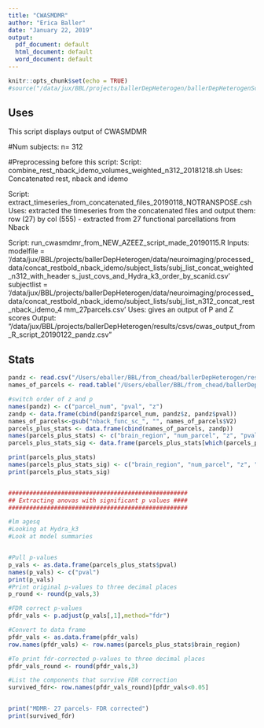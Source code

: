 ```yaml
---
title: "CWASMDMR"
author: "Erica Baller"
date: "January 22, 2019"
output:
  pdf_document: default
  html_document: default
  word_document: default
---
```


```r
knitr::opts_chunk$set(echo = TRUE)
#source("/data/jux/BBL/projects/ballerDepHeterogen/ballerDepHeterogenScripts/Imaging/cwasmdmr/cwasmdmr_NEW_FROM_AZEEZ_20190109.R")
```

## Uses

This script displays output of CWASMDMR 

#Num subjects: n= 312

#Preprocessing before this script:
Script: combine_rest_nback_idemo_volumes_weighted_n312_20181218.sh
Uses: Concatenated rest, nback and idemo

Script: extract_timeseries_from_concatenated_files_20190118_NOTRANSPOSE.csh
Uses: extracted the timeseries from the concatenated files and output them: row (27) by col (555)
- extracted from 27 functional parcellations from Nback

Script: run_cwasmdmr_from_NEW_AZEEZ_script_made_20190115.R
Inputs: 
 modelfile = '/data/jux/BBL/projects/ballerDepHeterogen/data/neuroimaging/processed_data/concat_restbold_nback_idemo/subject_lists/subj_list_concat_weighted_n312_with_header
s_just_covs_and_Hydra_k3_order_by_scanid.csv'
subjectlist = '/data/jux/BBL/projects/ballerDepHeterogen/data/neuroimaging/processed_data/concat_restbold_nback_idemo/subject_lists/subj_list_n312_concat_rest_nback_idemo_4
mm_27parcels.csv'
Uses: gives an output of P and Z scores
Output: "/data/jux/BBL/projects/ballerDepHeterogen/results/csvs/cwas_output_from_R_script_20190122_pandz.csv" 


## Stats

```r
pandz <- read.csv("/Users/eballer/BBL/from_chead/ballerDepHeterogen/results/csvs/cwas_output_from_R_script_20190122_pandz.csv")
names_of_parcels <- read.table("/Users/eballer/BBL/from_chead/ballerDepHeterogen/data/neuroimaging/nback/parcels/roi27_dictionary.txt", header=FALSE)

#switch order of z and p
names(pandz) <- c("parcel_num", "pval", "z")
zandp <- data.frame(cbind(pandz$parcel_num, pandz$z, pandz$pval))
names_of_parcels<-gsub("nback_func_sc_", "", names_of_parcels$V2)
parcels_plus_stats <- data.frame(cbind(names_of_parcels, zandp))
names(parcels_plus_stats) <- c("brain_region", "num_parcel", "z", "pval")
parcels_plus_stats_sig <- data.frame(parcels_plus_stats[which(parcels_plus_stats$pval < 0.05), ])

print(parcels_plus_stats)
names(parcels_plus_stats_sig) <- c("brain_region", "num_parcel", "z", "pval<0.05")
print(parcels_plus_stats_sig)


###################################################
## Extracting anovas with significant p values ####
###################################################

#lm agesq
#Looking at Hydra_k3
#Look at model summaries


#Pull p-values
p_vals <- as.data.frame(parcels_plus_stats$pval)
names(p_vals) <- c("pval")
print(p_vals)
#Print original p-values to three decimal places
p_round <- round(p_vals,3)

#FDR correct p-values
pfdr_vals <- p.adjust(p_vals[,1],method="fdr")

#Convert to data frame
pfdr_vals <- as.data.frame(pfdr_vals)
row.names(pfdr_vals) <- row.names(parcels_plus_stats$brain_region)

#To print fdr-corrected p-values to three decimal places
pfdr_vals_round <- round(pfdr_vals,3)

#List the components that survive FDR correction
survived_fdr<- row.names(pfdr_vals_round)[pfdr_vals<0.05]


print("MDMR- 27 parcels- FDR corrected")
print(survived_fdr)

```




